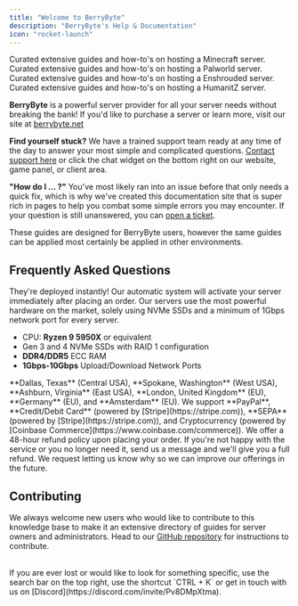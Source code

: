 ---
title: "Welcome to BerryByte"
description: "BerryByte's Help & Documentation"
icon: "rocket-launch"
---

<CardGroup cols={2}>
  <Card title="Minecraft Guides" icon="cubes" href="/games/minecraft">
  Curated extensive guides and how-to's on hosting a Minecraft server.
  </Card>
  <Card title="Palworld Guides" icon="dinosaur" href="/games/palworld">
    Curated extensive guides and how-to's on hosting a Palworld server.
  </Card>
  <Card title="Enshrouded Guides " icon="sword" href="/games/enshrouded">
    Curated extensive guides and how-to's on hosting a Enshrouded server.
  </Card>
  <Card title="HumanitZ Guides" icon="gun" href="https://berrybyte.net/humanitz-server-hosting">
    Curated extensive guides and how-to's on hosting a HumanitZ server.
  </Card>
</CardGroup>


**BerryByte** is a powerful server provider for all your server needs without breaking the bank! If you'd like to purchase a server or learn more, visit our site at [berrybyte.net](https://berrybyte.net/)

**Find yourself stuck?** We have a trained support team ready at any time of the day to answer your most simple and complicated questions. [Contact support here](https://berrybyte.net/tickets) or click the chat widget on the bottom right on our website, game panel, or client area.

**"How do I ... ?"** You've most likely ran into an issue before that only needs a quick fix, which is why we've created this documentation site that is super rich in pages to help you combat some simple errors you may encounter. If your question is still unanswered, you can [open a ticket](https://berrybyte.net/tickets).

These guides are designed for BerryByte users, however the same guides can be applied most certainly be applied in other environments.


## Frequently Asked Questions

<AccordionGroup>

<Accordion title="How long does setup take?">
They're deployed instantly! Our automatic system will activate your server immediately after placing an order.
</Accordion>

<Accordion title="What hardware do you use?">
Our servers use the most powerful hardware on the market, solely using NVMe SSDs and a minimum of 1Gbps network port for every server.

- CPU: **Ryzen 9 5950X** or equivalent
- Gen 3 and 4 NVMe SSDs with RAID 1 configuration
- **DDR4/DDR5** ECC RAM
- **1Gbps-10Gbps** Upload/Download Network Ports
</Accordion>

<Accordion title="What locations do you offer?">
**Dallas, Texas** (Central USA), **Spokane, Washington** (West USA), **Ashburn, Virginia** (East USA), **London, United Kingdom** (EU), **Germany** (EU), and **Amsterdam** (EU).
</Accordion>

<Accordion title="What payment methods do you accept?">
We support **PayPal**, **Credit/Debit Card** (powered by [Stripe](https://stripe.com)), **SEPA** (powered by [Stripe](https://stripe.com)), and Cryptocurrency (powered by [Coinbase Commerce](https://www.coinbase.com/commerce)).
</Accordion>

<Accordion title="What's your refund policy?">
We offer a 48-hour refund policy upon placing your order. If you're not happy with the service or you no longer need it, send us a message and we'll give you a full refund. We request letting us know why so we can improve our offerings in the future.
</Accordion>

</AccordionGroup>

## Contributing

We always welcome new users who would like to contribute to this knowledge base
to make it an extensive directory of guides for server owners and
administrators. Head to our [GitHub repository](https://github.com/berrybyte-net/docs#contributing)
for instructions to contribute.

<br />

<Tip>
  If you are ever lost or would like to look for something specific, use the
  search bar on the top right, use the shortcut `CTRL + K` or get in touch with us on
  [Discord](https://discord.com/invite/Pv8DMpXtma).
</Tip>
